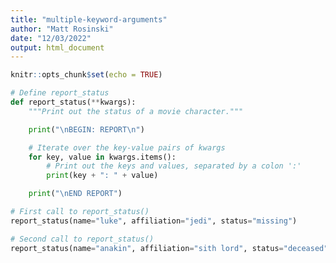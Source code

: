 ---
title: "multiple-keyword-arguments"
author: "Matt Rosinski"
date: "12/03/2022"
output: html_document
---

```{r setup, include=FALSE}
knitr::opts_chunk$set(echo = TRUE)
```

```{python}
# Define report_status
def report_status(**kwargs):
    """Print out the status of a movie character."""

    print("\nBEGIN: REPORT\n")

    # Iterate over the key-value pairs of kwargs
    for key, value in kwargs.items():
        # Print out the keys and values, separated by a colon ':'
        print(key + ": " + value)

    print("\nEND REPORT")

# First call to report_status()
report_status(name="luke", affiliation="jedi", status="missing")

# Second call to report_status()
report_status(name="anakin", affiliation="sith lord", status="deceased")
```
